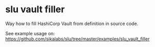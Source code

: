 # slu vault filler

Way how to fill HashiCorp Vault from definition in source code.

See example usage on: https://github.com/sikalabs/slu/tree/master/examples/slu_vault_filler
